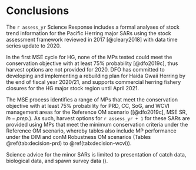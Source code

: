 # Conclusions

The `r assess_yr` Science Response includes a formal analyses of stock trend information for the Pacific Herring major SARs
using the stock assessment framework reviewed in 2017 [@cleary2018] with data time series update to 2020.

In the first MSE cycle for HG, none of the MPs tested could meet the conservation objective with at least 75% probability [@dfo2019c],
thus harvest options are not provided for 2020.
DFO has committed to developing and implementing a rebuilding plan for Haida Gwaii Herring by the end of fiscal year 2020/21,
and supports commercial herring fishery closures for the HG major stock region until April 2021.

The MSE process identifies a range of MPs that meet the conservation objective with at least 75% probability for PRD, CC, SoG, and WCVI management areas for the Reference OM scenario ([@dfo2019c], MSE SR, $In-prep.$).
As such, harvest options for `r assess_yr + 1` for these SARs are provided using MPs that meet the minimum conservation criteria under the Reference OM scenario, 
whereby tables also include MP performance under the DIM and conM Robustness OM scenarios (Tables \@ref(tab:decision-prd) to \@ref(tab:decision-wcvi)).

Science advice for the minor SARs is limited to presentation of catch data, biological data, and spawn survey data (\nameref{sec:app-minor}).
